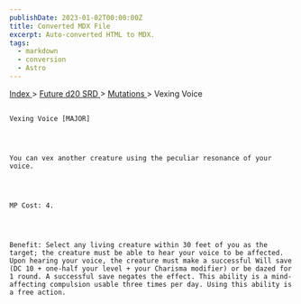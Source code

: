 ```yaml
---
publishDate: 2023-01-02T00:00:00Z
title: Converted MDX File
excerpt: Auto-converted HTML to MDX.
tags:
  - markdown
  - conversion
  - Astro
---
```


[
Index
](-index) >
[
Future d20 SRD
](future-d20-srd-index) >
[
Mutations
](future-d20-srd-mutations-index) > Vexing Voice

##

    Vexing Voice [MAJOR]




    You can vex another creature using the peculiar resonance of your voice.




    MP Cost: 4.




    Benefit: Select any living creature within 30 feet of you as the target; the creature must be able to hear your voice to be affected. Upon hearing your voice, the creature must make a successful Will save (DC 10 + one-half your level + your Charisma modifier) or be dazed for 1 round. A successful save negates the effect. This ability is a mind-affecting compulsion usable three times per day. Using this ability is a free action.
